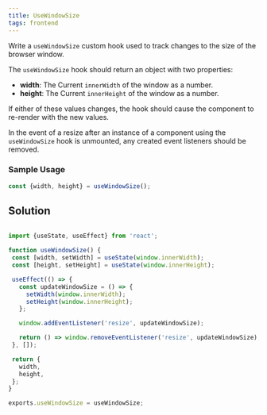 ```yaml
---
title: UseWindowSize 
tags: frontend 
---
```


Write a `useWindowSize` custom hook used to track changes to the size of the browser window.

The `useWindowSize` hook should return an object with two properties:

- **width**: The Current `innerWidth` of the window as a number.
- **height**: The Current `innerHeight` of the window as a number.

If either of these values changes, the hook should cause the component to re-render with the new values.

In the event of a resize after an instance of a component using the `useWindowSize` hook is unmounted, any created event listeners should be removed.

### Sample Usage

```jsx
const {width, height} = useWindowSize();
```
 
 ## Solution

 ```javascript

import {useState, useEffect} from 'react';

function useWindowSize() {
  const [width, setWidth] = useState(window.innerWidth);
  const [height, setHeight] = useState(window.innerHeight);

  useEffect(() => {
    const updateWindowSize = () => {
      setWidth(window.innerWidth);
      setHeight(window.innerHeight);
    };

    window.addEventListener('resize', updateWindowSize);

    return () => window.removeEventListener('resize', updateWindowSize);
  }, []);

  return {
    width,
    height,
  };
}

exports.useWindowSize = useWindowSize;
```